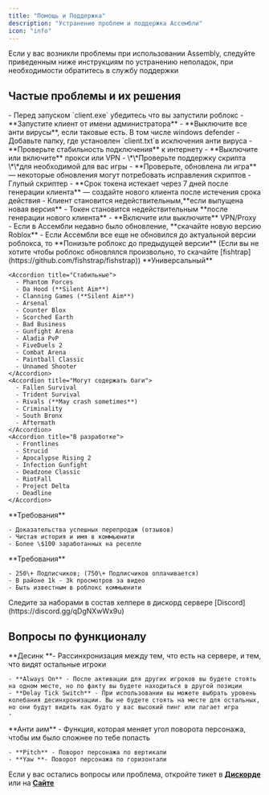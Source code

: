 ```yaml
---
title: "Помощь и Поддержка"
description: "Устранение проблем и поддержка Ассембли"
icon: "info"
---
```


<Info>
  Если у вас возникли проблемы при использовании Assembly, следуйте приведенным ниже инструкциям по устранению неполадок, при необходимости обратитесь в службу поддержки
</Info>

## Частые проблемы и их решения

<AccordionGroup>
  <Accordion title="Клиент не работает">
    - Перед запуском `client.exe` убедитесь что вы запустили роблокс
    - **Запустите клиент от имени администратора**
  </Accordion>
  <Accordion title="Лоадер не запускается">
    - **Выключите все анти вирусы**, если таковые есть. В том числе windows defender
    - Добавьте папку, где установлен `client.txt`в исключения анти вируса
  </Accordion>
  <Accordion title="Ошибка подключения">
    - **Проверьте стабильность подключения** к интернету
    - **Выключите или включите** прокси или VPN
  </Accordion>
  <Accordion title="Скрипты не загружаются или не работает корректно">
    - \*\*Проверьте поддержку скрипта \*\*для необходимой для вас игры
    - **Проверьте, обновлена ли игра** — некоторые обновления могут потребовать исправления скриптов
    - Глупый скриптер
  </Accordion>
  <Accordion title="Почему лоадер больше не работает">
    - **Срок токена истекает через 7 дней после генерации клиента** — создайте нового клиента после истечения срока действия
    - Клиент становится недействительным,**если выпущена новая версия**
    - Токен становится недействительным **после генерации нового клиента**
  </Accordion>
  <Accordion title="Файл не найден на сервере / Сайт Ассембли не грузится">
    - **Включите или выключите** VPN/Proxy
  </Accordion>
  <Accordion title="Несовпадение версий роблокса">
    - Если в Ассембли недавно было обновление, **скачайте новую версию Roblox**
    - Если Ассембли все еще не обновился до актуальной версии роблокса, то **Понизьте роблокс до предыдущей версии** (Если вы не хотите чтобы роблокс обновлялся произвольно, то скачайте [fishtrap](https://github.com/fishstrap/fishstrap))
  </Accordion>
</AccordionGroup>

<AccordionGroup>
  <Accordion title="Какие игры поддерживаются?">
    **Универсальный**

    <Accordion title="Стабильные">
      - Phantom Forces
      - Da Hood (**Silent Aim**)
      - Clanning Games (**Silent Aim**)
      - Arsenal
      - Counter Blox
      - Scorched Earth
      - Bad Business
      - Gunfight Arena
      - Aladia PvP
      - FiveDuels 2
      - Combat Arena
      - Paintball Classic
      - Unnamed Shooter
    </Accordion>
    <Accordion title="Могут содержать баги">
      - Fallen Survival
      - Trident Survival
      - Rivals (**May crash sometimes**)
      - Criminality
      - South Bronx
      - Aftermath
    </Accordion>
    <Accordion title="В разработке">
      - Frontlines
      - Strucid
      - Apocalypse Rising 2
      - Infection Gunfight
      - Deadzone Classic
      - RiotFall
      - Project Delta
      - Deadline
    </Accordion>
  </Accordion>
</AccordionGroup>

<AccordionGroup>
  <Accordion title="Хотите стать реселлером?">
    **Требования**

    - Доказательства успешных перепродаж (отзывов)
    - Чистая история и имя в коммьюнити
    - Более \$100 заработанных на реселле
  </Accordion>
  <Accordion title="Хотите стать медиа партнером?">
    **Требования**

    - 250\+ Подписчиков; (750\+ Подписчиков оплачивается)
    - В районе 1k - 3k просмотров за видео
    - Быть известным в роблокс коммьюнити
  </Accordion>
  <Accordion title="Хотите стать хелпером?">
    Следите за наборами в состав хелпере в дискорд сервере [Discord](https://discord.gg/qDgNXwWx9u)
  </Accordion>
</AccordionGroup>

## Вопросы по функционалу

<Accordion title="Какие уникальные функции присутствуют?">
  <Accordion title="Десинк">
    **Десинк **- Рассинхронизация между тем, что есть на сервере, и тем, что видят остальные игроки

    - **Always On** - После активации для других игроков вы будете стоять на одном месте, но по факту вы будете находиться в другой позиции
    - **Delay Tick Switch** - При использовании вы можете выбрать уровень колебания десинхронизации. Вы не будете стоять на месте для остальных, но они будут видить как будто у вас высокий пинг или лагает игра
    - 
  </Accordion>
  <Accordion title="Анти аим">
    **Анти аим** - Функция, которая меняет угол поворота персонажа, чтобы им было сложнее по тебе попасть

    - **Pitch** - Поворот персонажа по вертикали
    - **Yaw **- Поворот персонажа по горизонтали
  </Accordion>
</Accordion>

Если у вас остались вопросы или проблема, откройте тикет в [**Дискорде**](https://discord.gg/qDgNXwWx9u) или на [**Сайте**](https://auth.assembly.lol/tickets)